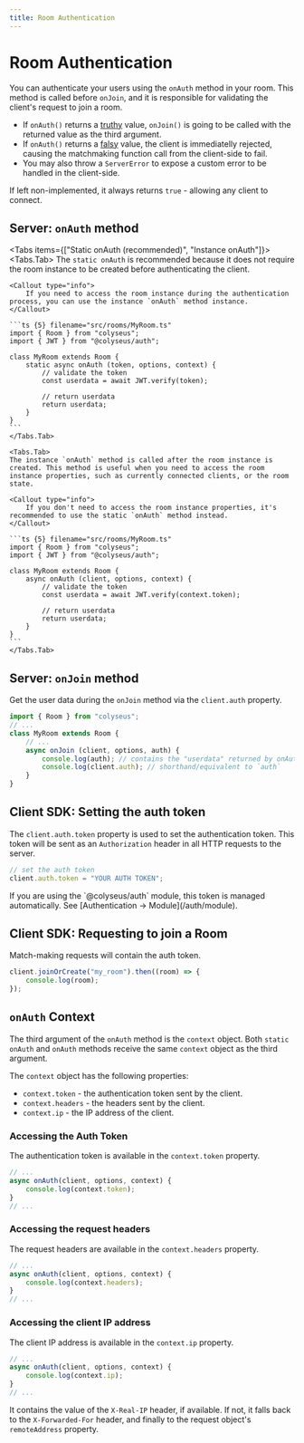 ```yaml
---
title: Room Authentication
---
```


# Room Authentication

You can authenticate your users using the `onAuth` method in your room. This method is called before `onJoin`, and it is responsible for validating the client's request to join a room.

- If `onAuth()` returns a [truthy](https://developer.mozilla.org/en-US/docs/Glossary/Truthy) value, `onJoin()` is going to be called with the returned value as the third argument.
- If `onAuth()` returns a [falsy](https://developer.mozilla.org/en-US/docs/Glossary/Falsy) value, the client is immediatelly rejected, causing the matchmaking function call from the client-side to fail.
- You may also throw a `ServerError` to expose a custom error to be handled in the client-side.

If left non-implemented, it always returns `true` - allowing any client to connect.

<Steps>

## Server: `onAuth` method

<Tabs items={["Static onAuth (recommended)", "Instance onAuth"]}>
    <Tabs.Tab>
    The `static onAuth` is recommended because it does not require the room instance to be created before authenticating the client.

    <Callout type="info">
        If you need to access the room instance during the authentication process, you can use the instance `onAuth` method instance.
    </Callout>

    ```ts {5} filename="src/rooms/MyRoom.ts"
    import { Room } from "colyseus";
    import { JWT } from "@colyseus/auth";

    class MyRoom extends Room {
        static async onAuth (token, options, context) {
            // validate the token
            const userdata = await JWT.verify(token);

            // return userdata
            return userdata;
        }
    }
    ```
    </Tabs.Tab>

    <Tabs.Tab>
    The instance `onAuth` method is called after the room instance is created. This method is useful when you need to access the room instance properties, such as currently connected clients, or the room state.

    <Callout type="info">
        If you don't need to access the room instance properties, it's recommended to use the static `onAuth` method instead.
    </Callout>

    ```ts {5} filename="src/rooms/MyRoom.ts"
    import { Room } from "colyseus";
    import { JWT } from "@colyseus/auth";

    class MyRoom extends Room {
        async onAuth (client, options, context) {
            // validate the token
            const userdata = await JWT.verify(context.token);

            // return userdata
            return userdata;
        }
    }
    ```
    </Tabs.Tab>
</Tabs>

## Server: `onJoin` method

Get the user data during the `onJoin` method via the `client.auth` property.

```ts {5} filename="src/rooms/MyRoom.ts"
import { Room } from "colyseus";
// ...
class MyRoom extends Room {
    // ...
    async onJoin (client, options, auth) {
        console.log(auth); // contains the "userdata" returned by onAuth
        console.log(client.auth); // shorthand/equivalent to `auth`
    }
}
```

## Client SDK: Setting the auth token

The `client.auth.token` property is used to set the authentication token. This token will be sent as an `Authorization` header in all HTTP requests to the server.

```js filename="client.js"
// set the auth token
client.auth.token = "YOUR AUTH TOKEN";
```

<Callout type="info">
    If you are using the `@colyseus/auth` module, this token is managed automatically. See [Authentication → Module](/auth/module).
</Callout>

## Client SDK: Requesting to join a Room

Match-making requests will contain the auth token.

```js filename="client.js"
client.joinOrCreate("my_room").then((room) => {
    console.log(room);
});
```

</Steps>

## `onAuth` Context

The third argument of the `onAuth` method is the `context` object. Both `static onAuth` and `onAuth` methods receive the same `context` object as the third argument.

The `context` object has the following properties:

- `context.token` - the authentication token sent by the client.
- `context.headers` - the headers sent by the client.
- `context.ip` - the IP address of the client.

### Accessing the Auth Token

The authentication token is available in the `context.token` property.

```ts {3} filename="src/rooms/MyRoom.ts"
// ...
async onAuth(client, options, context) {
    console.log(context.token);
}
// ...
```

### Accessing the request headers

The request headers are available in the `context.headers` property.

```ts {3} filename="src/rooms/MyRoom.ts"
// ...
async onAuth(client, options, context) {
    console.log(context.headers);
}
// ...
```

### Accessing the client IP address

The client IP address is available in the `context.ip` property.

```ts {3} filename="src/rooms/MyRoom.ts"
// ...
async onAuth(client, options, context) {
    console.log(context.ip);
}
// ...
```

It contains the value of the `X-Real-IP` header, if available. If not, it falls back to the `X-Forwarded-For` header, and finally to the request object's `remoteAddress` property.